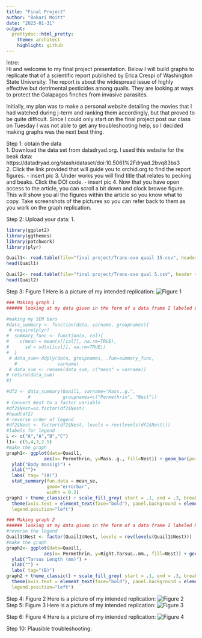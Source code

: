 ```yaml
---
title: "Final Project"
author: "Bakari Moitt"
date: "2023-01-31"
output: 
  prettydoc::html_pretty:
    theme: architect
    highlight: github
---
```

Intro:   
Hi and welcome to my final project presentation. Below I will build graphs to replicate that of a scientific report published by Erica Crespi of Washington State University. The report is about the widespread issue of highly effective but detrimental pesticides among quails. They are looking at ways to protect the Galapagos finches from invasive parasites. 

Initially, my plan was to make a personal website detailing the movies that I had watched during j-term and ranking them accordingly, but that proved to be quite difficult. Since I could only start on the final project post our class on Tuesday I was not able to get any troubleshooting help, so I decided making graphs was the next best thing. 

Step 1: obtain the data  
  1. Download the data set from datadryad.org. I used this website for the beak data: https://datadryad.org/stash/dataset/doi:10.5061%2Fdryad.2bvq83bs3     
  2. Click the link provided that will guide you to orchid.org to find the report figures.
  - insert pic
  3. Under works you will find title that relates to pecking and beaks. Click the DOI code.
  - insert pic
  4. Now that you have open access to the article, you can scroll a bit down and clock browse figure. This will show you all the figures within the article so you know what to copy. Take screenshots of the pictures so you can refer back to them as you work on the graph replication.
  
Step 2: Upload your data:
  1. 

```r
library(ggplot2)
library(ggthemes)
library(patchwork)
library(plyr)

Quail1<- read.table(file="final project/Trans-ovo quail 15.csv", header = TRUE, sep = ",")
head(Quail1)

Quail2<- read.table(file="final project/Trans-ovo qual 5.csv", header = TRUE, sep = ",")
head(Quail2)

```

  
Step 3: Figure 1
Here is a picture of my intended replication:
![Figure 1](final project/figure 1.png)


```r
### Making graph 1
###### looking at my data given in the form of a data frame I labeled Quail1, I can see that the first graph in  figure 1 uses columns: Treatment and Mass. I know this because the while the treatment column matches the permethrin column in Quail1, the categorizing column (nest weight in cotton) is only present in Quail2 for both .8g and .2g. 

#making my SEM bars
#data_summary <- function(data, varname, groupnames){
 # require(plyr)
#  summary_func <- function(x, col){
#    c(mean = mean(x[[col]], na.rm=TRUE),
#      sd = sd(x[[col]], na.rm=TRUE))
#  }
 # data_sum<-ddply(data, groupnames, .fun=summary_func,
   #               varname)
 # data_sum <- rename(data_sum, c("mean" = varname))
# return(data_sum)
#}

#df2 <- data_summary(Quail1, varname="Mass..g.", 
        #            groupnames=c("Permethrin", "Nest"))
# Convert Nest to a factor variable
#df2$Nest=as.factor(df2$Nest)
#head(df2)
# reverse order of legend
#df2$Nest <- factor(df2$Nest, levels = rev(levels(df2$Nest)))
#labels for legend
L <- c("A","A","B","C")
l1<- c(5,4,3,2.5)
#make the graph
graph1<- ggplot(data=Quail1,
              aes(x= Permethrin, y=Mass..g., fill=Nest)) + geom_bar(position="dodge", stat="identity", width=0.5) +
  ylab("Body mass(g)") +
  xlab("")+
  labs( tag= "(A)")
  stat_summary(fun.data = mean_se, 
               geom="errorbar",
               width = 0.2)
graph1 + theme_classic() + scale_fill_grey( start = .1, end = .3, breaks = c("0.2 g cotton", "0.8 g cotton")) + guides(fill=guide_legend(title=""),) +
  theme(axis.text = element_text(face="bold"), panel.background = element_rect(fill = 'gray94', color = 'black'),
  legend.position="left") 

```

```r
### Making graph 2
###### looking at my data given in the form of a data frame I labeled Quail1, I can see that the first graph in  figure 1 uses columns: Treatment and Right.Tarsus. I know this because the while the treatment column matches the Permethrin column in Quail2, the dependent column (Tarsus length) is only present in Quail1. 
#reverse the legend
Quail1$Nest <- factor(Quail1$Nest, levels = rev(levels(Quail1$Nest)))
#make the graph
graph2<- ggplot(data=Quail1,
              aes(x= Permethrin, y=Right.Tarsus..mm., fill=Nest)) + geom_bar(position="dodge", stat="identity", width=0.5) +
  ylab("Tarsus Length (mm)") +
  xlab("") +
  labs( tag="(B)")
graph2 + theme_classic() + scale_fill_grey( start = .1, end = .3, breaks = c("0.2 g cotton", "0.8 g cotton")) + guides(fill=guide_legend(title=""),) +
  theme(axis.text = element_text(face="bold"), panel.background = element_rect(fill = 'gray94', color = 'black'),
  legend.position="left")


```


Step 4: Figure 2
Here is a picture of my intended replication:
![Figure 2](final project/figure 2.png)
Step 5: Figure 3
Here is a picture of my intended replication:
![Figure 3](final project/figure 3.png)

Step 6: Figure 4
Here is a picture of my intended replication:
![Figure 4](final project/figure 4.png)







Step 10: Plausible troubleshooting: